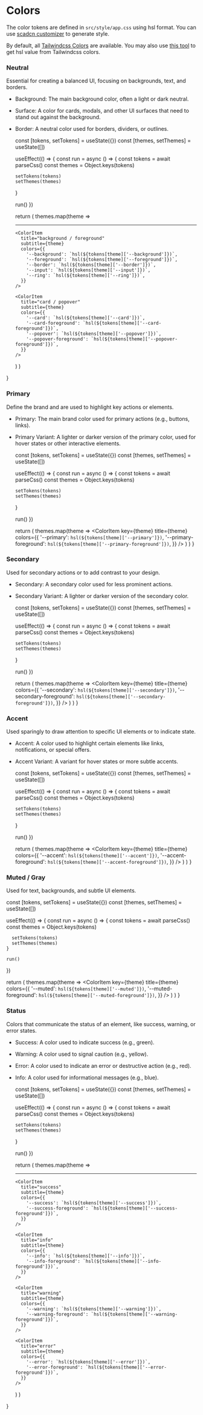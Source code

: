 

<Meta title="Foundation/Colors" />

# Colors

The color tokens are defined in `src/style/app.css` using hsl format.
You can use [scadcn customizer](https://customizer.railly.dev) to generate style.

By default, all [Tailwindcss Colors](https://tailwindcss.com/docs/customizing-colors)
are available.
You may also use [this tool](https://redpixelthemes.com/blog/tailwindcss-colors-different-formats/)
to get hsl value from Tailwindcss colors.

### Neutral

Essential for creating a balanced UI, focusing on backgrounds, text, and borders.

- Background: The main background color, often a light or dark neutral.
- Surface: A color for cards, modals, and other UI surfaces that need to stand out against the background.
- Border: A neutral color used for borders, dividers, or outlines.

  const [tokens, setTokens] = useState({})
  const [themes, setThemes] = useState([])

  useEffect(() => {
    const run = async () => {
      const tokens = await parseCss()
      const themes = Object.keys(tokens)

      setTokens(tokens) 
      setThemes(themes)
    }

    run()
  }) 

  return (
    themes.map(theme => <div key={theme}> 
      <hr className="my-4" />

      <ColorItem
        title="background / foreground"
        subtitle={theme}
        colors={{
          '--background': `hsl(${tokens[theme]['--background']})`,
          '--foreground': `hsl(${tokens[theme]['--foreground']})`,
          '--border': `hsl(${tokens[theme]['--border']})`,
          '--input': `hsl(${tokens[theme]['--input']})`,
          '--ring': `hsl(${tokens[theme]['--ring']})`,
        }}
      />

      <ColorItem
        title="card / popover"
        subtitle={theme}
        colors={{
          '--card': `hsl(${tokens[theme]['--card']})`,
          '--card-foreground': `hsl(${tokens[theme]['--card-foreground']})`,
          '--popover': `hsl(${tokens[theme]['--popover']})`,
          '--popover-foreground': `hsl(${tokens[theme]['--popover-foreground']})`,
        }}
      />

    </div>)
  )
}

<NeutralColorPallete />

### Primary

Define the brand and are used to highlight key actions or elements.

- Primary: The main brand color used for primary actions (e.g., buttons, links).
- Primary Variant: A lighter or darker version of the primary color, used for hover states or other interactive elements.    

  const [tokens, setTokens] = useState({})
  const [themes, setThemes] = useState([])

  useEffect(() => {
    const run = async () => {
      const tokens = await parseCss()
      const themes = Object.keys(tokens)

      setTokens(tokens) 
      setThemes(themes)
    }

    run()
  }) 

  return (
    themes.map(theme => 
      <ColorItem
        key={theme}
        title={theme}
        colors={{
          '--primary': `hsl(${tokens[theme]['--primary']})`,
          '--primary-foreground': `hsl(${tokens[theme]['--primary-foreground']})`,
        }}
      />
    )
  )
}

<PrimaryColorPallete />

### Secondary

Used for secondary actions or to add contrast to your design.

- Secondary: A secondary color used for less prominent actions.
- Secondary Variant: A lighter or darker version of the secondary color.

  const [tokens, setTokens] = useState({})
  const [themes, setThemes] = useState([])

  useEffect(() => {
    const run = async () => {
      const tokens = await parseCss()
      const themes = Object.keys(tokens)

      setTokens(tokens) 
      setThemes(themes)
    }

    run()
  }) 

  return (
    themes.map(theme => 
      <ColorItem
        key={theme}
        title={theme}
        colors={{
          '--secondary': `hsl(${tokens[theme]['--secondary']})`,
          '--secondary-foreground': `hsl(${tokens[theme]['--secondary-foreground']})`,
        }}
      />
    )
  )
}

<SecondaryColorPallete />

### Accent

Used sparingly to draw attention to specific UI elements or to indicate state.

- Accent: A color used to highlight certain elements like links, notifications, or special offers.
- Accent Variant: A variant for hover states or more subtle accents.

  const [tokens, setTokens] = useState({})
  const [themes, setThemes] = useState([])

  useEffect(() => {
    const run = async () => {
      const tokens = await parseCss()
      const themes = Object.keys(tokens)

      setTokens(tokens) 
      setThemes(themes)
    }

    run()
  }) 

  return (
    themes.map(theme => 
      <ColorItem
        key={theme}
        title={theme}
        colors={{
          '--accent': `hsl(${tokens[theme]['--accent']})`,
          '--accent-foreground': `hsl(${tokens[theme]['--accent-foreground']})`,
        }}
      />
    )
  )
}

<AccentColorPallete />

### Muted / Gray

Used for text, backgrounds, and subtle UI elements.

  const [tokens, setTokens] = useState({})
  const [themes, setThemes] = useState([])

  useEffect(() => {
    const run = async () => {
      const tokens = await parseCss()
      const themes = Object.keys(tokens)

      setTokens(tokens) 
      setThemes(themes)
    }

    run()
  }) 

  return (
    themes.map(theme => 
      <ColorItem
        key={theme}
        title={theme}
        colors={{
          '--muted': `hsl(${tokens[theme]['--muted']})`,
          '--muted-foreground': `hsl(${tokens[theme]['--muted-foreground']})`,
        }}
      />
    )
  )
}

<MutedColorPallete />

### Status

Colors that communicate the status of an element, like success, warning, or error states.

- Success: A color used to indicate success (e.g., green).
- Warning: A color used to signal caution (e.g., yellow).
- Error: A color used to indicate an error or destructive action (e.g., red).
- Info: A color used for informational messages (e.g., blue).


  const [tokens, setTokens] = useState({})
  const [themes, setThemes] = useState([])

  useEffect(() => {
    const run = async () => {
      const tokens = await parseCss()
      const themes = Object.keys(tokens)

      setTokens(tokens) 
      setThemes(themes)
    }

    run()
  }) 

  return (
    themes.map(theme => <div key={theme}> 
      <hr className="my-4" />

      <ColorItem
        title="success"
        subtitle={theme}
        colors={{
          '--success': `hsl(${tokens[theme]['--success']})`,
          '--success-foreground': `hsl(${tokens[theme]['--success-foreground']})`,
        }}
      />

      <ColorItem
        title="info"
        subtitle={theme}
        colors={{
          '--info': `hsl(${tokens[theme]['--info']})`,
          '--info-foreground': `hsl(${tokens[theme]['--info-foreground']})`,
        }}
      />

      <ColorItem
        title="warning"
        subtitle={theme}
        colors={{
          '--warning': `hsl(${tokens[theme]['--warning']})`,
          '--warning-foreground': `hsl(${tokens[theme]['--warning-foreground']})`,
        }}
      />

      <ColorItem
        title="error"
        subtitle={theme}
        colors={{
          '--error': `hsl(${tokens[theme]['--error']})`,
          '--error-foreground': `hsl(${tokens[theme]['--error-foreground']})`,
        }}
      />
    </div>)
  )
}

<StatusColorPallete />

